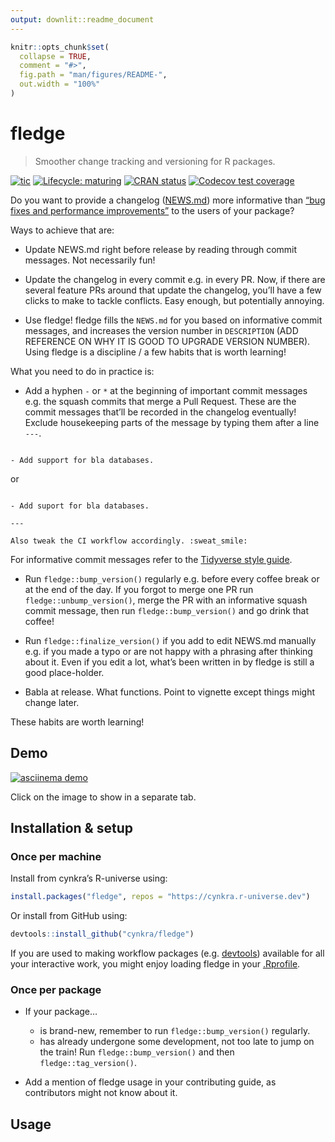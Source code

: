 ```yaml
---
output: downlit::readme_document
---
```


<!-- README.md is generated from README.Rmd. Please edit that file -->

```r
knitr::opts_chunk$set(
  collapse = TRUE,
  comment = "#>",
  fig.path = "man/figures/README-",
  out.width = "100%"
)
```
# fledge

> Smoother change tracking and versioning for R packages.

<!-- badges: start -->
[![tic](https://github.com/cynkra/fledge/workflows/tic/badge.svg?branch=master)](https://github.com/cynkra/fledge/actions)
[![Lifecycle: maturing](https://img.shields.io/badge/lifecycle-maturing-blue.svg)](https://www.tidyverse.org/lifecycle/#maturing)
[![CRAN status](https://www.r-pkg.org/badges/version/fledge)](https://cran.r-project.org/package=fledge)
[![Codecov test coverage](https://codecov.io/gh/cynkra/fledge/branch/master/graph/badge.svg)](https://codecov.io/gh/cynkra/fledge?branch=master)
<!-- badges: end -->

Do you want to provide a changelog ([NEWS.md](https://blog.r-hub.io/2020/05/08/pkg-news/#why-write-the-changelog-as-newsmd)) more informative than ["bug fixes and performance improvements"](https://twitter.com/EmilyKager/status/1413628436984188933) to the users of your package?

Ways to achieve that are:

- Update NEWS.md right before release by reading through commit messages. Not necessarily fun!

- Update the changelog in every commit e.g. in every PR. Now, if there are several feature PRs around that update the changelog, you'll have a few clicks to make to tackle conflicts. Easy enough, but potentially annoying.

- Use fledge! fledge fills the `NEWS.md` for you based on informative commit messages, and increases the version number in `DESCRIPTION` (ADD REFERENCE ON WHY IT IS GOOD TO UPGRADE VERSION NUMBER). Using fledge is a discipline / a few habits that is worth learning!


What you need to do in practice is:

- Add a hyphen `-` or `*` at the beginning of important commit messages e.g. the squash commits that merge a Pull Request. These are the commit messages that'll be recorded in the changelog eventually! Exclude housekeeping parts of the message by typing them after a line `---`.

```text

- Add support for bla databases.

```

or 

```text

- Add suport for bla databases.

---

Also tweak the CI workflow accordingly. :sweat_smile:

```

For informative commit messages refer to the [Tidyverse style guide](https://style.tidyverse.org/news.html).

- Run `fledge::bump_version()` regularly e.g. before every coffee break or at the end of the day. If you forgot to merge one PR run `fledge::unbump_version()`, merge the PR with an informative squash commit message, then run `fledge::bump_version()` and go drink that coffee!

- Run `fledge::finalize_version()` if you add to edit NEWS.md manually e.g. if you made a typo or are not happy with a phrasing after thinking about it. Even if you edit a lot, what's been written in by fledge is still a good place-holder.

- Babla at release. What functions. Point to vignette except things might change later.

These habits are worth learning!

## Demo

[![asciinema demo](https://github.com/cynkra/fledge/raw/master/readme/demo.gif)](https://asciinema.org/a/173876)

Click on the image to show in a separate tab.

## Installation & setup

### Once per machine

Install from cynkra's R-universe using:

```r
install.packages("fledge", repos = "https://cynkra.r-universe.dev")
```

Or install from GitHub using:

```r
devtools::install_github("cynkra/fledge")
```

If you are used to making workflow packages (e.g. [devtools](https://usethis.r-lib.org/articles/articles/usethis-setup.html#use-usethis-or-devtools-in-interactive-work)) available for all your interactive work, 
you might enjoy loading fledge in your [.Rprofile](https://rstats.wtf/r-startup.html#rprofile).

### Once per package

* If your package...

   * is brand-new, remember to run `fledge::bump_version()` regularly.
   * has already undergone some development, not too late to jump on the train! Run `fledge::bump_version()` and then `fledge::tag_version()`.
   
* Add a mention of fledge usage in your contributing guide, as contributors might not know about it.

## Usage

